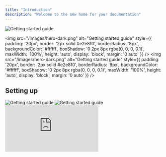 ```yaml
---
title: "Introduction"
description: "Welcome to the new home for your documentation"
---
```

<img src="/images/hero-dark.png" alt="Getting started guide" />

<img 
  src="/images/hero-dark.png" 
  alt="Getting started guide" 
  style={{
    padding: '20px',
    border: '2px solid #e2e8f0',
    borderRadius: '8px',
    backgroundColor: '#ffffff',
    boxShadow: '0 2px 8px rgba(0, 0, 0, 0.1)',
    maxWidth: '100%',
    height: 'auto',
    display: 'block',
    margin: '0 auto'
  }}
/>
<img 
  src="/images/hero-dark.png" 
  alt="Getting started guide" 
  style={{
    padding: '20px',
    border: '2px solid #e2e8f0',
    borderRadius: '8px',
    backgroundColor: '#ffffff',
    boxShadow: '0 2px 8px rgba(0, 0, 0, 0.1)',
    maxWidth: '100%',
    height: 'auto',
    display: 'block',
    margin: '0 auto'
  }}
/>


## Setting up
<Frame>
<img src="/images/hero-dark.png" alt="Getting started guide" />
</Frame>
<Frame>
<img src="/images/hero-dark.png" alt="Getting started guide" />
</Frame>
<Frame>
<iframe src="https://www.youtube.com/embed/BjiU1D4dj9s" title="YouTube video player" className="w-full aspect-video rounded-xl" frameborder="0" allowFullScreen />
</Frame>

<iframe src="https://www.youtube.com/embed/BjiU1D4dj9s" title="YouTube video player" className="w-full aspect-video rounded-xl" frameborder="0" allowFullScreen />
<video controls className="w-full aspect-video rounded-xl" src="https://commondatastorage.googleapis.com/gtv-videos-bucket/sample/BigBuckBunny.mp4" />
<video controls className="w-full aspect-video rounded-xl" src="https://commondatastorage.googleapis.com/gtv-videos-bucket/sample/BigBuckBunny.mp4" />
Get your documentation site up and running in minutes.

<Card title="Start here" icon="rocket" horizontal href="/quickstart">
  Follow our three step quickstart guide.
</Card>

## Make it yours

Design a docs site that looks great and empowers your users. asdf

<iframe src="https://www.youtube.com/embed/BjiU1D4dj9s" title="YouTube video player" className="w-full aspect-video rounded-xl" frameborder="0" allowFullScreen />

<Columns cols={2}>
  <Card title="Edit locally" icon="pen-to-square" href="/development">
    Edit your docs locally and preview them in real time.
  </Card>
  <Card title="Customize your site" icon="palette" href="/essentials/settings">
    Customize the design and colors of your site to match your brand.
  </Card>
  <Card title="Set up navigation" icon="map" href="/essentials/navigation">
    Organize your docs to help users find what they need and succeed with your product.
  </Card>
  <Card title="API documentation" icon="terminal" href="/api-reference/introduction">
    Auto-generate API documentation from OpenAPI specifications.
  </Card>
</Columns>

## Create beautiful pages

Everything you need to create world-class documentation.

<Columns cols={2}>
  <Card title="Write with MDX" icon="pen-fancy" href="/essentials/markdown">
    Use MDX to style your docs pages.
  </Card>
  <Card title="Code samples" icon="code" href="/essentials/code">
    Add sample code to demonstrate how to use your product.
  </Card>
  <Card title="Images" icon="image" href="/essentials/images">
    Display images and other media.
  </Card>
  <Card title="Reusable snippets" icon="recycle" href="/essentials/reusable-snippets">
    Write once and reuse across your docs.
  </Card>
</Columns>

## Need inspiration?

<Card title="See complete examples" icon="stars" href="https://mintlify.com/customers">
  Browse our showcase of exceptional documentation sites.
</Card>
